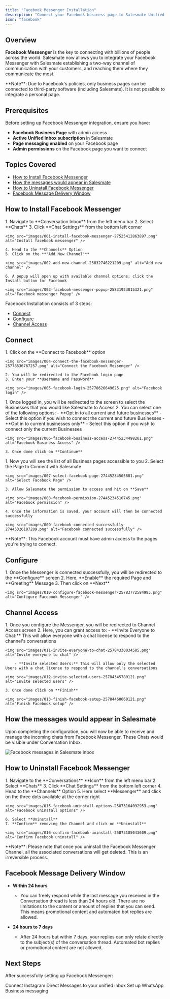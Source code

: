 ```yaml
---
title: "Facebook Messenger Installation"
description: "Connect your Facebook business page to Salesmate Unified Inbox for seamless customer messaging"
icon: "facebook"
---
```


## Overview

**Facebook Messenger** is the key to connecting with billions of people across the world. Salesmate now allows you to integrate your Facebook Messenger with Salesmate establishing a two-way channel of communication with your customers, and reaching them where they communicate the most.

<Note>
  **Note**: Due to Facebook's policies, only business pages can be connected to
  third-party software (including Salesmate). It is not possible to integrate a
  personal page.
</Note>

## Prerequisites

Before setting up Facebook Messenger integration, ensure you have:

- **Facebook Business Page** with admin access
- **Active Unified Inbox subscription** in Salesmate
- **Page messaging enabled** on your Facebook page
- **Admin permissions** on the Facebook page you want to connect

## Topics Covered

- [How to Install Facebook Messenger](#how-to-install-facebook-messenger)
- [How the messages would appear in Salesmate](#how-the-messages-would-appear-in-salesmate)
- [How to Uninstall Facebook Messenger](#how-to-uninstall-facebook-messenger)
- [Facebook Message Delivery Window](#facebook-message-delivery-window)

## How to Install Facebook Messenger

<Steps>
  <Step title="Navigate to Chat Settings">
    1. Navigate to **Conversation Inbox** from the left menu bar
    2. Select **Chats**
    3. Click **Chat Settings** from the bottom left corner

    <img src="images/001-install-facebook-messenger-27525412863897.png" alt="Install facebook messenger" />

    4. Head to the **Channels** Option
    5. Click on the **"Add New Channel"**

    <img src="images/002-add-new-channel-25832746221209.png" alt="Add new channel" />

    6. A popup will open up with available channel options; click the Install button for Facebook

    <img src="images/003-facebook-messenger-popup-25831923815321.png" alt="Facebook messenger Popup" />

  </Step>
</Steps>

Facebook Installation consists of 3 steps:

- [Connect](#connect)
- [Configure](#configure)
- [Channel Access](#channel-access)

## Connect

<Steps>
  <Step title="Connect to Facebook">
    1. Click on the **Connect to Facebook** option
    
    <img src="images/004-connect-the-facebook-messenger-25778536767257.png" alt="Connect the Facebook Messenger" />
    
    2. You will be redirected to the Facebook login page
    3. Enter your **Username and Password**

    <img src="images/005-facebook-login-25778626649625.png" alt="Facebook login" />

  </Step>

  <Step title="Select Business Access">
    1. Once logged in, you will be redirected to the screen to select the Businesses that you would like Salesmate to Access
    2. You can select one of the following options:
        - **Opt in to all current and future businesses** - Select this option if you wish to connect the current and future Businesses 
        - **Opt in to current businesses only** - Select this option if you wish to connect only the current Businesses
    
    <img src="images/006-facebook-business-access-27445234498201.png" alt="Facebook Business Access" />
    
    3. Once done click on **Continue**

  </Step>

  <Step title="Select Facebook Page">
    1. Now you will see the list of all Business pages accessible to you
    2. Select the Page to Connect with Salesmate
    
    <img src="images/007-select-facebook-page-27445234505881.png" alt="Select Facebook Page" />
    
    3. Allow Salesmate the permission to access and hit on **Save**
    
    <img src="images/008-facebook-permission-27445234510745.png" alt="Facebook permission" />
    
    4. Once the information is saved, your account will then be connected successfully

    <img src="images/009-facebook-connected-successfully-27445326187289.png" alt="Facebook connected successfully" />

  </Step>
</Steps>

<Note>
  **Note**: This Facebook account must have admin access to the pages you're
  trying to connect.
</Note>

## Configure

<Steps>
  <Step title="Configure Channel Settings">
    1. Once the Messenger is connected successfully, you will be redirected to the **Configure** screen
    2. Here, **Enable** the required Page and **Greeting** Message
    3. Then click on **Next**

    <img src="images/010-configure-facebook-messenger-25783772584985.png" alt="Configure Facebook Messenger" />

  </Step>
</Steps>

## Channel Access

<Steps>
  <Step title="Set Channel Access Permissions">
    1. Once you configure the Messenger, you will be redirected to Channel Access screen
    2. Here, you can grant access to:
        - **Invite Everyone to Chat:** This will allow everyone with a chat license to respond to the channel's conversations

    <img src="images/011-invite-everyone-to-chat-25784330034585.png" alt="Invite everyone to chat" />

        - **Invite selected Users:** This will allow only the selected Users with a chat license to respond to the channel's conversations

    <img src="images/012-invite-selected-users-25784345780121.png" alt="Invite selected users" />

    3. Once done click on **Finish**

    <img src="images/013-finish-facebook-setup-25784460660121.png" alt="Finish Facebook setup" />

  </Step>
</Steps>

## How the messages would appear in Salesmate

Upon completing the configuration, you will now be able to receive and manage the incoming chats from Facebook Messenger. These Chats would be visible under Conversation Inbox.

<img src="images/014-facebook-messages-in-salesmate-inbox-27525412886041.png" alt="Facebook messages in Salesmate inbox" />

## How to Uninstall Facebook Messenger

<Steps>
  <Step title="Uninstall Facebook Messenger">
    1. Navigate to the **Conversations** **Icon** from the left menu bar
    2. Select **Chats**
    3. Click **Chat Settings** from the bottom left corner
    4. Head to the **Channels** Option
    5. Here select **Messenger** and click on the three dots available at the corner right

    <img src="images/015-facebook-uninstall-options-25873164092953.png" alt="Facebook uninstall options" />

    6. Select **Uninstall**
    7. **Confirm** removing the Channel and click on **Uninstall**

    <img src="images/016-confirm-facebook-uninstall-25873185043609.png" alt="Confirm Facebook uninstall" />

  </Step>
</Steps>

<Note>
  **Note**: Please note that once you uninstall the Facebook Messenger Channel,
  all the associated conversations will get deleted. This is an irreversible
  process.
</Note>

## Facebook Message Delivery Window

- **Within 24 hours**

  - You can freely respond while the last message you received in the Conversation thread is less than 24 hours old. There are no limitations to the content or amount of replies that you can send. This means promotional content and automated bot replies are allowed.

- **24 hours to 7 days**
  - After 24 hours but within 7 days, your replies can only relate directly to the subject(s) of the conversation thread. Automated bot replies or promotional content are not allowed.

## Next Steps

After successfully setting up Facebook Messenger:

<CardGroup cols={2}>
  <Card
    title="Instagram Messenger"
    icon="instagram"
    href="/unified-inbox/sections/channels-installation/instagram-messenger"
  >
    Connect Instagram Direct Messages to your unified inbox
  </Card>
  <Card
    title="WhatsApp Integration"
    icon="whatsapp"
    href="/unified-inbox/sections/channels-installation/whatsapp-twilio"
  >
    Set up WhatsApp Business messaging
  </Card>
</CardGroup>
